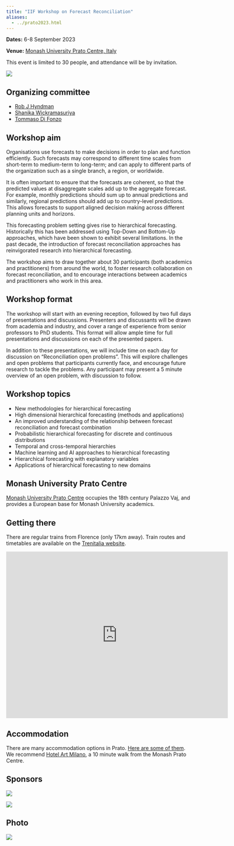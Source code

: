 ```yaml
---
title: "IIF Workshop on Forecast Reconciliation"
aliases:
  - ../prato2023.html
---
```


**Dates:** 6-8 September 2023

**Venue:** [Monash University Prato Centre, Italy](https://www.monash.edu/prato)

This event is limited to 30 people, and attendance will be by invitation.

![](/img/Monash_Prato.jpg)

## Organizing committee

 * [Rob J Hyndman](https://robjhyndman.com)
 * [Shanika Wickramasuriya](https://profiles.auckland.ac.nz/s-wickramasuriya)
 * [Tommaso Di Fonzo](https://homes.stat.unipd.it/tommasodifonzo/en/home-2.html)

## Workshop aim

Organisations use forecasts to make decisions in order to plan and function efficiently.  Such forecasts may  correspond to different time scales from short-term to medium-term to long-term; and can apply to different parts of the organization such as a single branch, a region, or worldwide.

It is often important to ensure that the forecasts are coherent, so that the predicted values at disaggregate scales add up to the aggregate forecast. For example, monthly predictions should sum up to annual predictions and similarly, regional predictions should add up to country-level predictions. This allows forecasts to support aligned decision making across different planning units and horizons.

This forecasting problem setting gives rise to hierarchical forecasting. Historically this has been addressed using Top-Down and Bottom-Up approaches, which have been shown to exhibit several limitations. In the past decade, the introduction of forecast reconciliation approaches has reinvigorated research into hierarchical forecasting.

The workshop aims to draw together about 30 participants (both academics and practitioners) from around the world, to foster research collaboration on forecast reconciliation, and to encourage interactions between academics and practitioners who work in this area.

## Workshop format

The workshop will start with an evening reception, followed by two full days of presentations and discussions. Presenters and discussants will be drawn from academia and industry, and cover a range of experience from senior professors to PhD students. This format will allow ample time for full presentations and discussions on each of the presented papers.

In addition to these presentations, we will include time on each day for discussion on "Reconciliation open problems". This will explore challenges and open problems that participants currently face, and encourage future research to tackle the problems. Any participant may present a 5 minute overview of an open problem, with discussion to follow.

## Workshop topics

* New methodologies for hierarchical forecasting
* High dimensional hierarchical forecasting (methods and applications)
* An improved understanding of the relationship between forecast reconciliation and  forecast combination
* Probabilistic hierarchical forecasting for discrete and continuous distributions
* Temporal and cross-temporal hierarchies
* Machine learning and AI approaches to hierarchical forecasting
* Hierarchical forecasting with explanatory variables
* Applications of hierarchical forecasting to new domains

## Monash University Prato Centre

[Monash University Prato Centre](https://www.monash.edu/prato) occupies the 18th century Palazzo Vaj, and provides a European base for Monash University academics.


## Getting there

There are regular trains from Florence (only 17km away). Train routes and timetables are available on the [Trenitalia website](https://www.trenitalia.com/en.html).

<iframe src="https://www.google.com/maps/embed?pb=!1m14!1m8!1m3!1d8377.008516426136!2d11.097695243299363!3d43.87991255076215!3m2!1i1024!2i768!4f13.1!3m3!1m2!1s0x0%3A0x87a2b1cf083ca041!2sMonash%20University%20Prato%20Centre!5e0!3m2!1sen!2sau!4v1667629397682!5m2!1sen!2sau" width="600" height="450" style="border:0;" allowfullscreen="" loading="lazy" referrerpolicy="no-referrer-when-downgrade"></iframe>


## Accommodation

There are many accommodation options in Prato. [Here are some of them](https://www.monash.edu/prato/visiting-prato/accommodation/local-accommodation). We recommend [Hotel Art Milano](https://www.arthotel-milano.it), a 10 minute walk from the Monash Prato Centre.

## Sponsors

[![](/img/iif-logo-new.png)](https://forecasters.org)

[![](/img/MBSlogo.jpg)](https://www.monash.edu/business/ebs/)

## Photo

![](http://robjhyndman.com/files/prato/Prato_IIF_Workshop.jpg)
